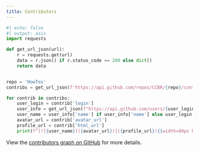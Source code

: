 ```yaml
---
title: Contributors
---
```


::: {layout-ncol=5}

```python
#| echo: false
#| output: asis
import requests

def get_url_json(url):
    r = requests.get(url)
    data = r.json() if r.status_code == 200 else dict()
    return data


repo = 'HowTos'
contribs = get_url_json(f'https://api.github.com/repos/CCBR/{repo}/contributors')

for contrib in contribs:
    user_login = contrib['login']
    user_info = get_url_json(f"https://api.github.com/users/{user_login}")
    user_name = user_info['name'] if user_info['name'] else user_login
    avatar_url = contrib['avatar_url']
    profile_url = contrib['html_url']
    print(f"[![{user_name}]({avatar_url})]({profile_url}){{width=80px height=80px}}\n")
```

:::


View the [contributors graph on GitHub](https://github.com/CCBR/HowTos/graphs/contributors) for more details.
